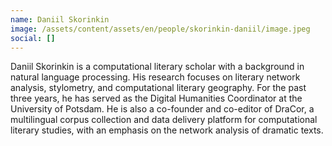 ```yaml
---
name: Daniil Skorinkin
image: /assets/content/assets/en/people/skorinkin-daniil/image.jpeg
social: []
---
```

Daniil Skorinkin is a computational literary scholar with a background in natural language processing. His research focuses on literary network analysis, stylometry, and computational literary geography. For the past three years, he has served as the Digital Humanities Coordinator at the University of Potsdam. He is also a co-founder and co-editor of DraCor, a multilingual corpus collection and data delivery platform for computational literary studies, with an emphasis on the network analysis of dramatic texts.
